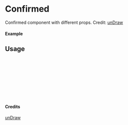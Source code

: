 
<Meta of={Confirmed} title="unDraw/Confirmed" />

# Confirmed

Confirmed component with different props.
Credit: [unDraw](https://undraw.co/illustrations)

#### Example

<Canvas of={Confirmed.Primary} />

## Usage

```ts
import { Confirmed } from "yadl-ui";

const Example = () => {
  return (
      <Confirmed />
  );
};

export default Example;
```

#### Credits
[unDraw](https://undraw.co/illustrations)
